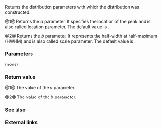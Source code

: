 {{cpp/numeric/random/cauchy_distribution/title|a, b}}
{{cpp/numeric/random/cauchy_distribution/navbar}}
{{dcl begin}}
{{dcl|since=c++11|num=1|
RealType a() const;
}}
{{dcl|since=c++11|num=2|
RealType b() const;
}}
{{dcl end}}

Returns the distribution parameters with which the distribution was constructed.

@1@ Returns the ''a'' parameter. It specifies the location of the peak and is also called location parameter. The default value is {{c|0.0}}.

@2@ Returns the ''b'' parameter. It represents the half-width at half-maximum (HWHM) and is also called scale parameter. The default value is {{c|1.0}}.

===Parameters===
(none)

===Return value===
@1@ The value of the ''a'' parameter.

@2@ The value of the ''b'' parameter.

===See also===
{{dsc begin}}
{{dsc inc|cpp/numeric/random/distribution/dsc param|cauchy_distribution}}
{{dsc end}}

===External links===
{{elink begin}}
{{elink|{{enwiki|Scale parameter}}. From Wikipedia.}}
{{elink|{{enwiki|Location parameter}}. From Wikipedia.}}
{{elink end}}

{{langlinks|cs|de|es|fr|it|ja|ko|pl|pt|ru|zh}}